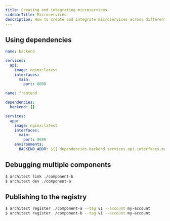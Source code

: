 ```yaml
---
title: Creating and integrating microservices
sidebarTitle: Microservices
description: How to create and integrate microservices across different domains and repositories
---
```


## Using dependencies

<CodeGroup>

```yaml Backend
name: backend

services:
  api:
    image: nginx:latest
    interfaces:
      main:
        port: 8080
```

```yaml Frontend
name: frontend

dependencies:
  backend: {}

services:
  app:
    image: nginx:latest
    interfaces:
      main:
        port: 8080
    environments:
      BACKEND_ADDR: ${{ dependencies.backend.services.api.interfaces.main.url }}
```
</CodeGroup>

## Debugging multiple components

```sh
$ architect link ./component-b
$ architect dev ./component-a
```

## Publishing to the registry

```sh
$ architect register ./component-a --tag v1 --account my-account
$ architect register ./component-b --tag v1 --account my-account
```